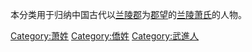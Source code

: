 {{Catnav|頁面分類|历史|歷史學|系譜學|漢族姓氏|萧姓}}
{{Catnav|頁面分類|人文學科|歷史學|系譜學|漢族姓氏|萧姓}}
{{Catnav|頁面分類|人类学|文化人类学|家世與傳承|系譜學|漢族姓氏|萧姓}}

本分类用于归纳中国古代以[[兰陵郡|兰陵郡]]为[[郡望|郡望]]的[[兰陵萧氏|兰陵萧氏]]的人物。

[[Category:萧姓|Category:萧姓]]
[[Category:僑姓|Category:僑姓]]
[[Category:武進人|Category:武進人]]